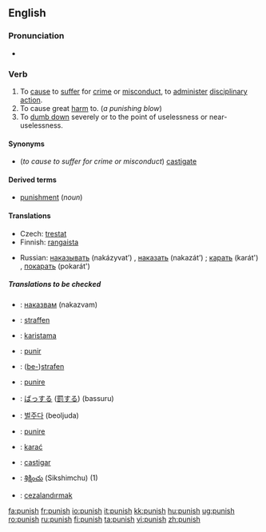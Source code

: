 {{wikipedia}}

==English==

===Pronunciation===
*{{audio|en-us-punish.ogg|Audio (US)}}

===Verb===
{{en-verb|punish|es}}
# To [[cause]] to [[suffer]] for [[crime]] or [[misconduct]], to [[administer]] [[disciplinary]] [[action]]. 
# To cause great [[harm]] to. (''a punishing blow'')
# To [[dumb down]] severely or to the point of uselessness or near-uselessness.

====Synonyms====
*(''to cause to suffer for crime or misconduct'') [[castigate]]

====Derived terms====
*[[punishment]] (''noun'')

====Translations====
{{trans-top|To cause to suffer for crime or misconduct}}
*Czech: [[trestat]]
*Finnish: [[rangaista]]
{{trans-mid}}
*Russian: [[наказывать]] (nakázyvat’) {{impf}}, [[наказать]] (nakazát’) {{pf}}; [[карать]] (karát') {{impf}}, [[покарать]] (pokarát') {{pf}}
{{trans-bottom}}
{{trans-top|To cause great harm to}}
{{trans-mid}}
{{trans-bottom}}
{{trans-top|To dumb down severely or to the point of uselessness or near-uselessness}}
{{trans-mid}}
{{trans-bottom}}

=====Translations to be checked=====
{{checktrans}}
{{top}}
*{{ttbc|Bulgarian}}: [[наказвам]] (nakazvam)
*{{ttbc|Dutch}}: [[straffen]]
*{{ttbc|Estonian}}: [[karistama]]
*{{ttbc|French}}: [[punir]]
*{{ttbc|German}}: ([[bestrafen|be-]])[[strafen]]
*{{ttbc|Italian}}: [[punire]]
*{{ttbc|Japanese}}: [[ばっする]] ([[罰]]する) (bassuru)
{{mid}}
*{{ttbc|Korean}}: [[벌주다]] (beoljuda)
*{{ttbc|Latin}}: [[punire]]
*{{ttbc|Polish}}: [[karać]]
*{{ttbc|Spanish}}: [[castigar]]
*{{ttbc|Telugu}}: [[శిక్షించు]] (Sikshimchu) (1)
*{{ttbc|Turkish}}: [[cezalandırmak]]
{{bottom}}

[[fa:punish]]
[[fr:punish]]
[[io:punish]]
[[it:punish]]
[[kk:punish]]
[[hu:punish]]
[[ug:punish]]
[[ro:punish]]
[[ru:punish]]
[[fi:punish]]
[[ta:punish]]
[[vi:punish]]
[[zh:punish]]